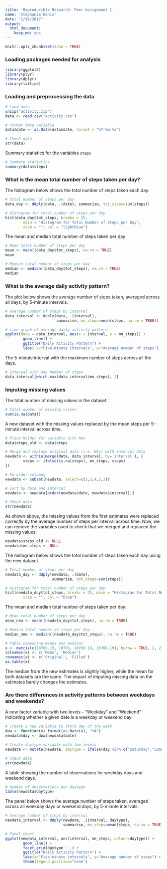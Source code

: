 ```yaml
---
title: 'Reproducible Research: Peer Assignment 1'
name: "Stephanie Denis"
date: "2/18/2017"
output: 
  html_document: 
    keep_md: yes
---
```


```r
knitr::opts_chunk$set(echo = TRUE)
```

### Loading packages needed for analysis

```r
library(ggplot2)
library(plyr)
library(dplyr)
library(lattice)
```


### Loading and preprocessing the data

```r
# Load data
unzip("activity.zip")
data <- read.csv("activity.csv")

# Format date variable
data$date <- as.Date(data$date, format = "%Y-%m-%d")

# Check data
str(data)
```

Summary statistics for the variables `steps`

```r
# Summary statistics 
summary(data$steps)
```

### What is the mean total number of steps taken per day?

The histogram below shows the total number of steps taken each day.

```r
# Total number of steps per day
data_day <- ddply(data, .(date), summarise, tot_steps=sum(steps))

# Histogram for total number of steps per day
hist(data_day$tot_steps, breaks = 25, 
        main = "Histogram for Total Number of Steps per Day", 
        xlab = "", col = "lightblue")
```

The mean and median total number of steps taken per day

```r
# Mean total number of steps per day
mean <- mean((data_day$tot_steps), na.rm = TRUE)
mean

# Median total number of steps per day
median <- median((data_day$tot_steps), na.rm = TRUE)
median
```


### What is the average daily activity pattern?

The plot below shows the average number of steps taken, averaged across all days, by 5-minute intervals.

```r
# Average number of steps by interval
data_interval <- ddply(data, .(interval), 
                       summarise, mn_steps=mean(steps, na.rm = TRUE))

# Line graph of average daily activity pattern
ggplot(data = data_interval, aes(x = interval, y = mn_steps)) + 
        geom_line() +
        ggtitle("Daily Activity Pattern") + 
        labs( x="Five-minute intervals", y="Average number of steps") 
```

The 5-minute interval with the maximum number of steps across all the days.

```r
# Interval with max number of steps
data_interval[which.max(data_interval$mn_steps), 1]
```

### Imputing missing values

The total number of missing values in the dataset.

```r
# Total number of missing values
sum(is.na(data))
```

A new dataset with the missing values replaced by the mean steps per 5-minute interval across time.

```r
# Place holder for variable with NAs
data$steps_old <- data$steps

# Merge and replace original data (i.e. NAs) with interval data
newdata <- within(merge(data, data_interval, by='interval'), {
        steps <- ifelse(is.na(steps), mn_steps, steps)
})

# Re-order columns
newdata <- subset(newdata, select=c(1,3,4,5,2))

# Sort by date and interval
newdata <- newdata[order(newdata$date, newdata$interval),]

# Check data
str(newdata)
```

As shown above, the missing values from the first estimates were replaced correctly by the average number of steps per interval across time. Now, we can remove the variables used to check that we merged and replaced the missing values. 

```r
newdata$steps_old <- NULL
newdata$mn_steps <- NULL
```

The histogram below shows the total number of steps taken each day using the new dataset.  

```r
# Total number of steps per day
newdata_day <- ddply(newdata, .(date), 
                     summarise, tot_steps=sum(steps))

# Histogram for total number of steps per day
hist(newdata_day$tot_steps, breaks = 25, main = "Histogram for Total Number of Steps per Day", 
        xlab = "", col = "blue")
```

The mean and median total number of steps taken per day.

```r
# Mean total number of steps per day
mean_new <- mean((newdata_day$tot_steps), na.rm = TRUE)

# Median total number of steps per day
median_new <- median((newdata_day$tot_steps), na.rm = TRUE)

# Table comparing means and medians
x <- matrix(c(10766.19, 10765, 10766.19, 10766.19), byrow = TRUE, 2, 2)
colnames(x) <- c('Mean', 'Median')
rownames(x) <- c('Original', 'Filled')
as.table(x)
```

The median from the new estimates is slightly higher, while the mean for both datasets are the same. The impact of imputing missing data on the estimates barely changes the estimates.


### Are there differences in activity patterns between weekdays and weekends?

A new factor variable with two levels – “Weekday” and “Weekend” indicating whether a given date is a weekday or weekend day.

```r
# Create a new variable to store day of the week
dow <- function(x) format(as.Date(x), "%A")
newdata$day <- dow(newdata$date)

# Create daytype variable with two levels
newdata <- mutate(newdata, daytype = ifelse(day %in% c("Saturday","Sunday"),"Weekend","Weekday"))

# Check data
str(newdata)
```

A table showing the number of observations for weekday days and weekend days.

```r
# Number of observations per daytype
table(newdata$daytype)
```

The panel below shows the average number of steps taken, averaged across all weekday days or weekend days, by 5-minute intervals.

```r
# Average number of steps by interval
newdata_interval <- ddply(newdata, .(interval, daytype), 
                          summarise, mn_steps=mean(steps, na.rm = TRUE))

# Panel chart
ggplot(newdata_interval, aes(interval, mn_steps, colour=daytype)) + 
        geom_line() + 
        facet_grid(daytype ~ .) +
        ggtitle("Daily Activity Pattern") +
        labs(x="Five-minute intervals", y="Avarage number of steps") +
        theme(legend.position="none")
```